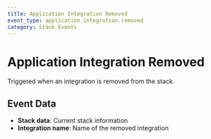 ```yaml
---
title: Application Integration Removed
event_type: application.integration.removed
category: Stack Events
---
```


# Application Integration Removed

Triggered when an integration is removed from the stack.

## Event Data

- **Stack data**: Current stack information
- **Integration name**: Name of the removed integration